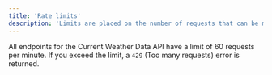```yaml
---
title: 'Rate limits'
description: 'Limits are placed on the number of requests that can be made'
---
```


All endpoints for the Current Weather Data API have a limit of 60 requests per minute.
If you exceed the limit, a `429` (Too many requests) error is returned.
